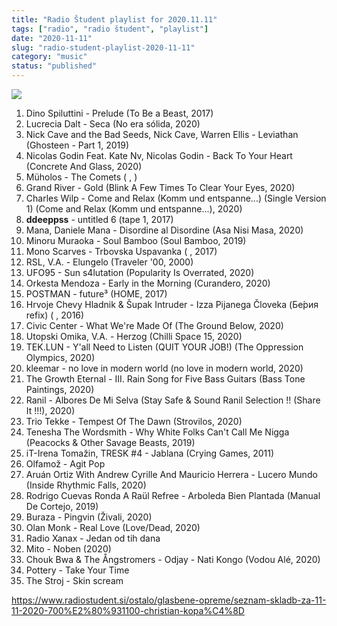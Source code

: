 ```yaml
---
title: "Radio Študent playlist for 2020.11.11"
tags: ["radio", "radio študent", "playlist"]
date: "2020-11-11"
slug: "radio-student-playlist-2020-11-11"
category: "music"
status: "published"
---
```


![](https://radiostudent.si/sites/default/files/styles/thumbnail_w530/public/slike/2020-11-11-seznam-skladb-za-11-11-2020-700%E2%80%931100-christian-kopa%C4%8D-119070.jpg?itok=EgluU32m)

1. Dino Spiluttini - Prelude (To Be a Beast, 2017)
2. Lucrecia Dalt - Seca (No era sólida, 2020)
3. Nick Cave and the Bad Seeds, Nick Cave, Warren Ellis - Leviathan (Ghosteen - Part 1, 2019)
4. Nicolas Godin Feat. Kate Nv, Nicolas Godin - Back To Your Heart (Concrete And Glass, 2020)
5. Müholos - The Comets ( , )
6. Grand River - Gold (Blink A Few Times To Clear Your Eyes, 2020)
7. Charles Wilp - Come and Relax (Komm und entspanne...) (Single Version 1) (Come and Relax (Komm und entspanne...), 2020)
8. **ddeeppss** - untitled 6 (tape 1, 2017)
9. Mana, Daniele Mana - Disordine al Disordine (Asa Nisi Masa, 2020)
10. Minoru Muraoka - Soul Bamboo (Soul Bamboo, 2019)
11. Mono Scarves - Trbovska Uspavanka ( , 2017)
12. RSL, V.A. - Elungelo (Traveler '00, 2000)
13. UFO95 - Sun s4lutation (Popularity Is Overrated, 2020)
14. Orkesta Mendoza - Early in the Morning (Curandero, 2020)
15. POSTMAN - future³ (HOME, 2017)
16. Hrvoje Chevy Hladnik & Šupak Intruder - Izza Pijanega Človeka (Бе́рия refix) ( , 2016)
17. Civic Center - What We're Made Of (The Ground Below, 2020)
18. Utopski Omika, V.A. - Herzog (Chilli Space 15, 2020)
19. TEK.LUN - Y'all Need to Listen (QUIT YOUR JOB!) (The Oppression Olympics, 2020)
20. kleemar - no love in modern world (no love in modern world, 2020)
21. The Growth Eternal - III. Rain Song for Five Bass Guitars (Bass Tone Paintings, 2020)
22. Ranil - Albores De Mi Selva (Stay Safe & Sound Ranil Selection !! (Share It !!!), 2020)
23. Trio Tekke - Tempest Of The Dawn (Strovilos, 2020)
24. Tenesha The Wordsmith - Why White Folks Can't Call Me Nigga (Peacocks & Other Savage Beasts, 2019)
25. iT-Irena Tomažin, TRESK #4 - Jablana (Crying Games, 2011)
26. Olfamož - Agit Pop
27. Aruán Ortiz With Andrew Cyrille And Mauricio Herrera - Lucero Mundo (Inside Rhythmic Falls, 2020)
28. Rodrigo Cuevas Ronda A Raül Refree - Arboleda Bien Plantada (Manual De Cortejo, 2019)
29. Buraza - Pingvin (Živali, 2020)
30. Olan Monk - Real Love (Love/Dead, 2020)
31. Radio Xanax - Jedan od tih dana
32. Mito - Noben (2020)
33. Chouk Bwa & The Ångstromers - Odjay - Nati Kongo (Vodou Alé, 2020)
34. Pottery - Take Your Time
35. The Stroj - Skin scream

https://www.radiostudent.si/ostalo/glasbene-opreme/seznam-skladb-za-11-11-2020-700%E2%80%931100-christian-kopa%C4%8D
